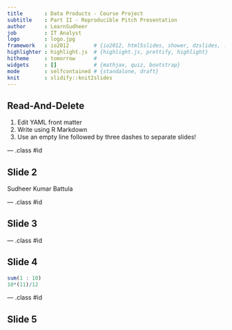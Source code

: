```yaml
---
title       : Data Products - Course Project
subtitle    : Part II - Reproducible Pitch Presentation
author      : LearnSudheer
job         : IT Analyst
logo        : logo.jpg
framework   : io2012        # {io2012, html5slides, shower, dzslides, ...}
highlighter : highlight.js  # {highlight.js, prettify, highlight}
hitheme     : tomorrow      # 
widgets     : []            # {mathjax, quiz, bootstrap}
mode        : selfcontained # {standalone, draft}
knit        : slidify::knit2slides
---
```


## Read-And-Delete

1. Edit YAML front matter
2. Write using R Markdown
3. Use an empty line followed by three dashes to separate slides!

--- .class #id 

## Slide 2

Sudheer Kumar Battula

--- .class #id 

## Slide 3

--- .class #id 

## Slide 4

```r
sum(1 : 10)
10*(11)/12
```

--- .class #id 

## Slide 5

